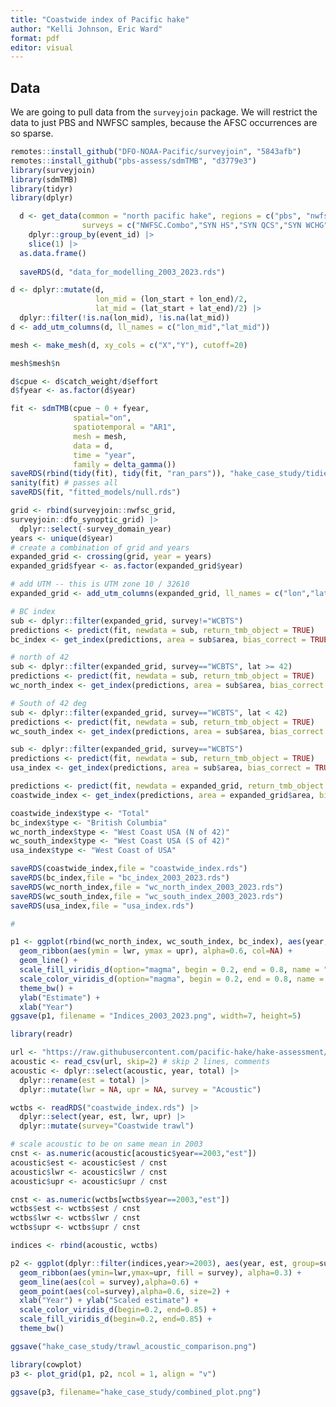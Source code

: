 ```yaml
---
title: "Coastwide index of Pacific hake"
author: "Kelli Johnson, Eric Ward"
format: pdf
editor: visual
---
```


## Data

We are going to pull data from the `surveyjoin` package. We will restrict the data to just PBS and NWFSC samples, because the AFSC occurrences are so sparse.

```r
remotes::install_github("DFO-NOAA-Pacific/surveyjoin", "5843afb")
remotes::install_github("pbs-assess/sdmTMB", "d3779e3")
library(surveyjoin)
library(sdmTMB)
library(tidyr)
library(dplyr)

  d <- get_data(common = "north pacific hake", regions = c("pbs", "nwfsc"), years = 2003:2023,
                surveys = c("NWFSC.Combo","SYN HS","SYN QCS","SYN WCHG","SYN WCVI")) |>
    dplyr::group_by(event_id) |>
    slice(1) |>
  as.data.frame()
  
  saveRDS(d, "data_for_modelling_2003_2023.rds")

```

```r
d <- dplyr::mutate(d, 
                   lon_mid = (lon_start + lon_end)/2,
                   lat_mid = (lat_start + lat_end)/2) |>
  dplyr::filter(!is.na(lon_mid), !is.na(lat_mid))
d <- add_utm_columns(d, ll_names = c("lon_mid","lat_mid"))

mesh <- make_mesh(d, xy_cols = c("X","Y"), cutoff=20)

mesh$mesh$n
```

```r
d$cpue <- d$catch_weight/d$effort
d$fyear <- as.factor(d$year)
```

```r
fit <- sdmTMB(cpue ~ 0 + fyear,
              spatial="on",
              spatiotemporal = "AR1",
              mesh = mesh,
              data = d,
              time = "year",
              family = delta_gamma())
saveRDS(rbind(tidy(fit), tidy(fit, "ran_pars")), "hake_case_study/tidied_pars.rds")
sanity(fit) # passes all
saveRDS(fit, "fitted_models/null.rds")
```

```r
grid <- rbind(surveyjoin::nwfsc_grid,
surveyjoin::dfo_synoptic_grid) |>
  dplyr::select(-survey_domain_year)
years <- unique(d$year)
# create a combination of grid and years
expanded_grid <- crossing(grid, year = years)
expanded_grid$fyear <- as.factor(expanded_grid$year)

# add UTM -- this is UTM zone 10 / 32610
expanded_grid <- add_utm_columns(expanded_grid, ll_names = c("lon","lat"), utm_crs = get_crs(d, ll_names = c("lon_mid","lat_mid")))
```

```r

# BC index
sub <- dplyr::filter(expanded_grid, survey!="WCBTS")
predictions <- predict(fit, newdata = sub, return_tmb_object = TRUE)
bc_index <- get_index(predictions, area = sub$area, bias_correct = TRUE)

# north of 42
sub <- dplyr::filter(expanded_grid, survey=="WCBTS", lat >= 42)
predictions <- predict(fit, newdata = sub, return_tmb_object = TRUE)
wc_north_index <- get_index(predictions, area = sub$area, bias_correct = TRUE)

# South of 42 deg
sub <- dplyr::filter(expanded_grid, survey=="WCBTS", lat < 42)
predictions <- predict(fit, newdata = sub, return_tmb_object = TRUE)
wc_south_index <- get_index(predictions, area = sub$area, bias_correct = TRUE)

sub <- dplyr::filter(expanded_grid, survey=="WCBTS")
predictions <- predict(fit, newdata = sub, return_tmb_object = TRUE)
usa_index <- get_index(predictions, area = sub$area, bias_correct = TRUE)

predictions <- predict(fit, newdata = expanded_grid, return_tmb_object = TRUE)
coastwide_index <- get_index(predictions, area = expanded_grid$area, bias_correct = TRUE)

coastwide_index$type <- "Total"
bc_index$type <- "British Columbia"
wc_north_index$type <- "West Coast USA (N of 42)"
wc_south_index$type <- "West Coast USA (S of 42)"
usa_index$type <- "West Coast of USA"

saveRDS(coastwide_index,file = "coastwide_index.rds")
saveRDS(bc_index,file = "bc_index_2003_2023.rds")
saveRDS(wc_north_index,file = "wc_north_index_2003_2023.rds")
saveRDS(wc_south_index,file = "wc_south_index_2003_2023.rds")
saveRDS(usa_index,file = "usa_index.rds")

# 

p1 <- ggplot(rbind(wc_north_index, wc_south_index, bc_index), aes(year, est, col = type, fill = type)) + 
  geom_ribbon(aes(ymin = lwr, ymax = upr), alpha=0.6, col=NA) + 
  geom_line() + 
  scale_fill_viridis_d(option="magma", begin = 0.2, end = 0.8, name = "Index") + 
  scale_color_viridis_d(option="magma", begin = 0.2, end = 0.8, name = "Index") + 
  theme_bw() + 
  ylab("Estimate") + 
  xlab("Year")
ggsave(p1, filename = "Indices_2003_2023.png", width=7, height=5)

library(readr)

url <- "https://raw.githubusercontent.com/pacific-hake/hake-assessment/master/data-tables/survey-by-country.csv"
acoustic <- read_csv(url, skip=2) # skip 2 lines, comments
acoustic <- dplyr::select(acoustic, year, total) |>
  dplyr::rename(est = total) |>
  dplyr::mutate(lwr = NA, upr = NA, survey = "Acoustic")

wctbs <- readRDS("coastwide_index.rds") |>
  dplyr::select(year, est, lwr, upr) |>
  dplyr::mutate(survey="Coastwide trawl")

# scale acoustic to be on same mean in 2003
cnst <- as.numeric(acoustic[acoustic$year==2003,"est"])
acoustic$est <- acoustic$est / cnst
acoustic$lwr <- acoustic$lwr / cnst
acoustic$upr <- acoustic$upr / cnst

cnst <- as.numeric(wctbs[wctbs$year==2003,"est"])
wctbs$est <- wctbs$est / cnst
wctbs$lwr <- wctbs$lwr / cnst
wctbs$upr <- wctbs$upr / cnst

indices <- rbind(acoustic, wctbs)

p2 <- ggplot(dplyr::filter(indices,year>=2003), aes(year, est, group=survey)) + 
  geom_ribbon(aes(ymin=lwr,ymax=upr, fill = survey), alpha=0.3) + 
  geom_line(aes(col = survey),alpha=0.6) +
  geom_point(aes(col=survey),alpha=0.6, size=2) + 
  xlab("Year") + ylab("Scaled estimate") + 
  scale_color_viridis_d(begin=0.2, end=0.85) + 
  scale_fill_viridis_d(begin=0.2, end=0.85) + 
  theme_bw()

ggsave("hake_case_study/trawl_acoustic_comparison.png")

library(cowplot)
p3 <- plot_grid(p1, p2, ncol = 1, align = "v")

ggsave(p3, filename="hake_case_study/combined_plot.png")
```
